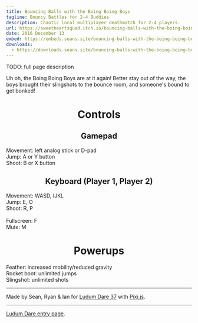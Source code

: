 ```yaml
---
title: Bouncing Balls with the Boing Boing Boys
tagline: Bouncy Battles for 2-4 Buddies
description: Chaotic local multiplayer deathmatch for 2-4 players.
url: https://sweetheartsquad.itch.io/bouncing-balls-with-the-boing-boing-boys
date: 2016 December 13
embed: https://embeds.seans.site/bouncing-balls-with-the-boing-boing-boys/?click
downloads:
  - https://downloads.seans.site/bouncing-balls-with-the-boing-boing-boys/
---
```


TODO: full page description


Uh oh, the Boing Boing Boys are at it again! Better stay out of the way, the boys brought their slingshots to the bounce room, and someone's bound to get bonked!

<h1 style="text-align: center;">Controls</h1>
<h2 style="text-align: center;">Gamepad</h2>

Movement: left analog stick or D-pad
<br/>
Jump: A or Y button
<br/>
Shoot: B or X button

<h2 style="text-align: center;">Keyboard (Player 1, Player 2)</h2>

Movement: WASD, IJKL
<br/>
Jump: E, O
<br/>
Shoot: R, P
<br/>
<br/>
Fullscreen: F
<br/>
Mute: M

<h1 style="text-align: center;">Powerups</h1>

Feather: increased mobility/reduced gravity<br/>
Rocket boot: unlimited jumps<br/>
Slingshot: unlimited shots

---

Made by Sean, Ryan & Ian for [Ludum Dare 37](https://ldjam.com/) with [Pixi.js](http://www.pixijs.com/).

---

[Ludum Dare entry page](http://ludumdare.com/compo/ludum-dare-37/?action=preview&uid=50235).
